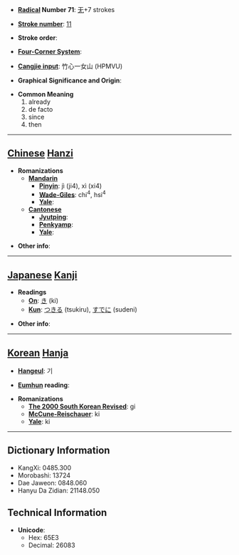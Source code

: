 * '''[[Wiktionary:Chinese radical index| Radical]] Number 71''': [[Wiktionary:Chinese radical index 无|无]]+7 strokes

* '''[[Wiktionary:Chinese total strokes index|Stroke number]]''': [[Wiktionary:Chinese total strokes index 11|11]]

* '''Stroke order''': 

* '''[[Wiktionary:Chinese four corner index|Four-Corner System]]''': 

* '''[[Wiktionary:Chinese Cangjie index|Cangjie input]]''': 竹心一女山 (HPMVU)

* '''Graphical Significance and Origin''': 

* '''Common Meaning'''
*#already
*# de facto
*# since
*# then


----

== [[Chinese]] [[Hanzi]] ==

* '''Romanizations'''
** '''[[Mandarin]]'''
*** '''[[Pinyin]]''': jì (ji4), xì (xi4)
*** '''[[Wade-Giles]]''': chi<sup>4</sup>, hsi<sup>4</sup>
*** '''[[Yale]]''': 
** '''[[Cantonese]]'''
*** '''[[Jyutping]]''':
*** '''[[Penkyamp]]''': 
*** '''[[Yale]]''': 

* '''Other info''': 

----

== [[Japanese]] [[Kanji]] ==

* '''Readings'''
** '''[[On]]''': [[き]] (ki)
** '''[[Kun]]''': [[つきる]] (tsukiru), [[すでに]] (sudeni)

* '''Other info''':  

----

== [[Korean]] [[Hanja]] ==

* '''[[Hangeul]]''': 기

* '''[[Eumhun]] reading''': 

* '''Romanizations'''
** '''[[The 2000 South Korean Revised Romanization|The 2000 South Korean Revised]]''': gi
** '''[[McCune-Reischauer]]''': ki
** '''[[Yale]]''': ki

----

== Dictionary Information ==

* KangXi: 0485.300
* Morobashi: 13724
* Dae Jaweon: 0848.060
* Hanyu Da Zidian: 21148.050

== Technical Information ==

* '''Unicode''':
** Hex: 65E3
** Decimal: 26083